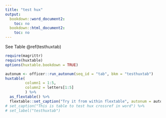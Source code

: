 ```yaml
---
title: "test hux"
output:
  bookdown::word_document2:
    toc: no
  bookdown::html_document2:
    toc: no
---
```



See Table \@ref(testhuxtab)

```r
require(magrittr)
require(huxtable)
options(huxtable.bookdown = TRUE)

autonum <- officer::run_autonum(seq_id = "tab", bkm = "testhuxtab")
huxtable(
         column1 = 1:5,
         column2 = letters[1:5]
         ) %>%
  as_flextable() %>% 
  flextable::set_caption("Try it from within flextable", autonum = autonum)
# set_caption("This is table to test hux crossref in word") %>%
# set_label("testhuxtab")

```
